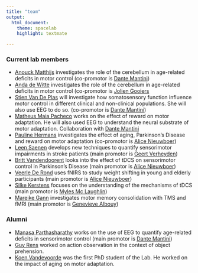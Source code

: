 ```yaml
---
title: "team"
output:
  html_document:
    theme: spacelab
    highlight: textmate 

---
```



### Current lab members
* [Anouck Matthijs](https://www.kuleuven.be/wieiswie/nl/person/00147975) investigates the role of the cerebellum in age-related deficits in motor control (co-promotor is [Dante Mantini](https://www.kuleuven.be/wieiswie/nl/person/00064085))
* [Anda de Witte](https://www.kuleuven.be/wieiswie/nl/person/00146033) investigates the role of the cerebellum in age-related deficits in motor control (co-promotor is [Jolien Gooiers](https://www.kuleuven.be/wieiswie/nl/person/00065645)
* [Stien Van De Plas](https://www.kuleuven.be/wieiswie/nl/person/00118791) will investigate how somatosensory function influence motor control in different clinical and non-clinical populations. She will also use EEG to do so. (co-promotor is [Dante Mantini](https://www.kuleuven.be/wieiswie/nl/person/00064085))
* [Matheus Maia Pacheco](https://www.kuleuven.be/wieiswie/nl/person/00144244) works on the effect of reward on motor adaptation. He will also used EEG to understand the neural substrate of motor adaptation. Collaboration with [Dante Mantini](https://www.kuleuven.be/wieiswie/nl/person/00064085)
* [Pauline Hermans](https://www.kuleuven.be/wieiswie/nl/person/00120172) investigates the effect of aging, Parkinson's Disease and reward on motor adaptation (co-promotor is [Alice Nieuwboer](https://www.kuleuven.be/wieiswie/nl/person/00014581))
* [Leen Saenen](https://www.kuleuven.be/wieiswie/nl/person/00123401) develops new techniques to quantify sensorimotor impairments in stroke patients (main promotor is [Geert Verheyden](https://www.kuleuven.be/wieiswie/nl/person/00029759))
* [Britt Vandendoorent](https://www.kuleuven.be/wieiswie/nl/person/00086733) looks into the effect of tDCS on sensorimotor control in Parkinson's Disease (main promotor is [Alice Nieuwboer](https://www.kuleuven.be/wieiswie/nl/person/00014581))
* [Veerle De Rond](https://www.kuleuven.be/wieiswie/nl/person/00117680) uses fNIRS to study weight shifting in young and elderly participants (main promotor is [Alice Nieuwboer](https://www.kuleuven.be/wieiswie/nl/person/00014581))
* [Silke Kerstens](https://www.kuleuven.be/wieiswie/nl/person/00122770) focuses on the understanding of the mechanisms of tDCS (main promotor is [Myles Mc Laughlin](https://www.kuleuven.be/wieiswie/nl/person/00043883))
* [Mareike Gann](https://www.kuleuven.be/wieiswie/nl/person/00114278) investigates motor memory consolidation with TMS and fMRI (main promotor is [Genevieve Albouy](https://www.kuleuven.be/wieiswie/nl/person/00096297))

### Alumni
* [Manasa Parthasharathy](https://www.kuleuven.be/wieiswie/nl/person/00118155) works on the use of EEG to quantify age-related deficits in sensorimotor control (main promotor is [Dante Mantini](https://www.kuleuven.be/wieiswie/nl/person/00064085))
* [Guy Rens](http://orcid.org/0000-0002-1000-529X) worked on action observation in the context of object prehension.
* [Koen Vandevoorde](https://scholar.google.be/citations?user=hezciDMAAAAJ&hl=en) was the first PhD student of the Lab. He worked on the impact of aging on motor adaptation.